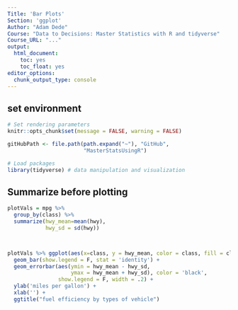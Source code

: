 ```yaml
---
Title: 'Bar Plots'
Section: 'ggplot'
Author: "Adam Dede"
Course: "Data to Decisions: Master Statistics with R and tidyverse"
Course_URL: "..." 
output:
  html_document:
    toc: yes
    toc_float: yes
editor_options:
  chunk_output_type: console
---
```


## set environment

```r

# Set rendering parameters
knitr::opts_chunk$set(message = FALSE, warning = FALSE)

gitHubPath <- file.path(path.expand("~"), "GitHub", 
                        "MasterStatsUsingR")

# Load packages
library(tidyverse) # data manipulation and visualization
```

## Summarize before plotting 

```r

plotVals = mpg %>% 
  group_by(class) %>%  
  summarize(hwy_mean=mean(hwy), 
            hwy_sd = sd(hwy)) 



plotVals %>% ggplot(aes(x=class, y = hwy_mean, color = class, fill = class))+
  geom_bar(show.legend = F, stat = 'identity') +
  geom_errorbar(aes(ymin = hwy_mean - hwy_sd, 
                    ymax = hwy_mean + hwy_sd), color = 'black',
                show.legend = F, width = .2) + 
  ylab('miles per gallon') + 
  xlab('') +
  ggtitle("fuel efficiency by types of vehicle")

  

```  
  
